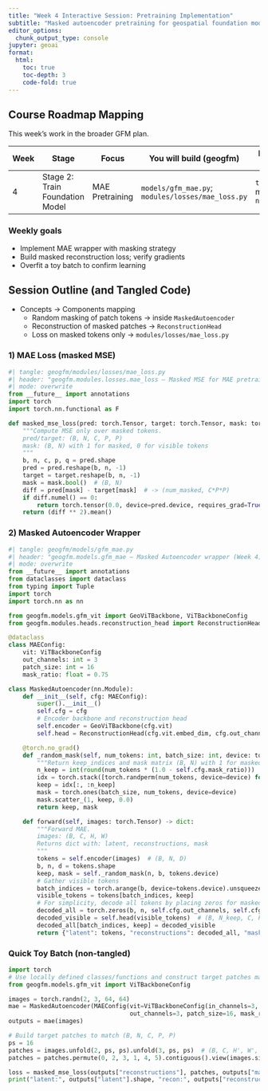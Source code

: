 ```yaml
---
title: "Week 4 Interactive Session: Pretraining Implementation"
subtitle: "Masked autoencoder pretraining for geospatial foundation models"
editor_options: 
  chunk_output_type: console
jupyter: geoai
format:
  html:
    toc: true
    toc-depth: 3
    code-fold: true
---
```


## Course Roadmap Mapping

This week’s work in the broader GFM plan.

| Week | Stage | Focus | You will build (geogfm) | Library tools | Outcome |
|------|-------|-------|--------------------------|---------------|---------|
| 4 | Stage 2: Train Foundation Model | MAE Pretraining | `models/gfm_mae.py`; `modules/losses/mae_loss.py` | `torch` masking, `numpy` | Masking + reconstruction; loss decreases on toy batch |

### Weekly goals
- Implement MAE wrapper with masking strategy
- Build masked reconstruction loss; verify gradients
- Overfit a toy batch to confirm learning

## Session Outline (and Tangled Code)

- Concepts → Components mapping
  - Random masking of patch tokens → inside `MaskedAutoencoder`
  - Reconstruction of masked patches → `ReconstructionHead`
  - Loss on masked tokens only → `modules/losses/mae_loss.py`

### 1) MAE Loss (masked MSE)

```python
#| tangle: geogfm/modules/losses/mae_loss.py
#| header: "geogfm.modules.losses.mae_loss — Masked MSE for MAE pretraining (Week 4)."
#| mode: overwrite
from __future__ import annotations
import torch
import torch.nn.functional as F

def masked_mse_loss(pred: torch.Tensor, target: torch.Tensor, mask: torch.Tensor) -> torch.Tensor:
    """Compute MSE only over masked tokens.
    pred/target: (B, N, C, P, P)
    mask: (B, N) with 1 for masked, 0 for visible tokens
    """
    b, n, c, p, q = pred.shape
    pred = pred.reshape(b, n, -1)
    target = target.reshape(b, n, -1)
    mask = mask.bool()  # (B, N)
    diff = pred[mask] - target[mask]  # -> (num_masked, C*P*P)
    if diff.numel() == 0:
        return torch.tensor(0.0, device=pred.device, requires_grad=True)
    return (diff ** 2).mean()
```

### 2) Masked Autoencoder Wrapper

```python
#| tangle: geogfm/models/gfm_mae.py
#| header: "geogfm.models.gfm_mae — Masked Autoencoder wrapper (Week 4): random masking + reconstruction."
#| mode: overwrite
from __future__ import annotations
from dataclasses import dataclass
from typing import Tuple
import torch
import torch.nn as nn

from geogfm.models.gfm_vit import GeoViTBackbone, ViTBackboneConfig
from geogfm.modules.heads.reconstruction_head import ReconstructionHead

@dataclass
class MAEConfig:
    vit: ViTBackboneConfig
    out_channels: int = 3
    patch_size: int = 16
    mask_ratio: float = 0.75

class MaskedAutoencoder(nn.Module):
    def __init__(self, cfg: MAEConfig):
        super().__init__()
        self.cfg = cfg
        # Encoder backbone and reconstruction head
        self.encoder = GeoViTBackbone(cfg.vit)
        self.head = ReconstructionHead(cfg.vit.embed_dim, cfg.out_channels, cfg.patch_size)

    @torch.no_grad()
    def _random_mask(self, num_tokens: int, batch_size: int, device: torch.device) -> Tuple[torch.Tensor, torch.Tensor]:
        """Return keep_indices and mask matrix (B, N) with 1 for masked tokens."""
        n_keep = int(round(num_tokens * (1.0 - self.cfg.mask_ratio)))
        idx = torch.stack([torch.randperm(num_tokens, device=device) for _ in range(batch_size)], dim=0)  # (B, N)
        keep = idx[:, :n_keep]
        mask = torch.ones(batch_size, num_tokens, device=device)
        mask.scatter_(1, keep, 0.0)
        return keep, mask

    def forward(self, images: torch.Tensor) -> dict:
        """Forward MAE.
        images: (B, C, H, W)
        Returns dict with: latent, reconstructions, mask
        """
        tokens = self.encoder(images)  # (B, N, D)
        b, n, d = tokens.shape
        keep, mask = self._random_mask(n, b, tokens.device)
        # Gather visible tokens
        batch_indices = torch.arange(b, device=tokens.device).unsqueeze(-1).expand(b, keep.shape[1])
        visible_tokens = tokens[batch_indices, keep]
        # For simplicity, decode all tokens by placing zeros for masked ones, then adding decoded visible back
        decoded_all = torch.zeros(b, n, self.cfg.out_channels, self.cfg.patch_size, self.cfg.patch_size, device=tokens.device)
        decoded_visible = self.head(visible_tokens)  # (B, N_keep, C, P, P)
        decoded_all[batch_indices, keep] = decoded_visible
        return {"latent": tokens, "reconstructions": decoded_all, "mask": mask}
```

### Quick Toy Batch (non-tangled)

```python
import torch
# Use locally defined classes/functions and construct target patches matching shapes
from geogfm.models.gfm_vit import ViTBackboneConfig

images = torch.randn(2, 3, 64, 64)
mae = MaskedAutoencoder(MAEConfig(vit=ViTBackboneConfig(in_channels=3, image_size=64, patch_size=16, embed_dim=128, depth=2, num_heads=4),
                                  out_channels=3, patch_size=16, mask_ratio=0.5))
outputs = mae(images)

# Build target patches to match (B, N, C, P, P)
ps = 16
patches = images.unfold(2, ps, ps).unfold(3, ps, ps)  # (B, C, H', W', ps, ps)
patches = patches.permute(0, 2, 3, 1, 4, 5).contiguous().view(images.size(0), -1, images.size(1), ps, ps)

loss = masked_mse_loss(outputs["reconstructions"], patches, outputs["mask"])  # simple target patches
print("latent:", outputs["latent"].shape, "recon:", outputs["reconstructions"].shape, "loss:", float(loss))
```
